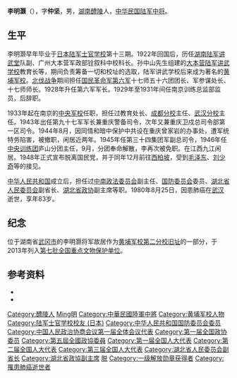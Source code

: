 {{Infobox Officeholder
|姓名=李明灝
|圖像=File:李明灝.jpg
|圖像大小=200px
|圖像說明=  
| 字       = 
| 號       = 
| 別名     = 
| 出生名   = 
| 出生日期 = 
| 出生地點 = 
| 逝世日期 = 
| 逝世地點 = 
| 死因     = 
| 墓地     = 
| 墓地座標 = 
| 籍貫     = 
| 國籍     = 
| 公民權   = 
| 政黨     = 
| 其他政黨 = 
| 身高     = 
| 配偶     = 
| 伴侶     = 
| 兒女     = 
| 父母     = 
| 親屬     = 
| 居住地   = 
| 學歷     = 
| 母校     = 
| 職業     = 
| 專業     = 
| 知名原因 = 
| 著作     = 
| 宗教信仰 = 
| 獲獎     = 
| 簽名     = 
| 腳註     = 
}}
'''李明灏'''（{{bd|1897年|9月19日|1980年|8月25日|catId=Li李}}），字'''仲坚'''，男，[[湖南|湖南]][[醴陵|醴陵]]人，[[中华民国陆军|中华民国陆军]][[中华民国中将|中将]]。

== 生平 ==
李明灏早年毕业于[[日本陆军士官学校|日本陆军士官学校]]第十三期。1922年回国后，历任[[湖南陆军讲武堂|湖南陆军讲武堂]]队副、广州大本营军政部铨叙科中校科长。孙中山先生组建的[[大本营陆军讲武学校|大本营陆军讲武学校]]教育长等，期间负责筹备一切和校址的选取，陆军讲武学校后来成为著名的[[黄埔军校|黄埔军校]]。[[北伐战争|北伐战争]]期间担任[[国民革命军第六军|国民革命军第六军]]十七师五十六团团长、军参谋处长、十七师师长。1928年升任第六军军长。1929年至1931年间任南京训练总监部监员，后辞职。

1933年起在南京的[[中央军校|中央军校]]任职，担任过教育处长、[[黄埔军校成都分校|成都分校]]主任、[[黄埔军校武汉分校|武汉分校]]主任。1943年出任第九十七军军长兼重庆警备司令，次年又兼重庆卫戍总司令部第一区司令。1944年8月，因同情和暗中保护中共设在重庆曾家岩的办事处，遭军统特务陷害，被撤职，闲居近两年。1945年任第三十四集团军副总司令，1946年任[[中央训练团|中央训练团]]庐山分团主任，9月，分团奉命解散，李再次被免职。在江西九江闲居。1948年正式宣布脱离国民党，并于同年12月前往[[西柏坡|西柏坡]]，受到[[毛泽东|毛泽东]]、[[刘少奇|刘少奇]]等的接见。

[[中华人民共和国|中华人民共和国]]成立后，担任过[[中南政法委员会|中南政法委员会]]副主任、[[中华人民共和国国防委员会|国防委员会]]委员、[[湖北省人民委员会|湖北省人民委员会]]副省长、[[湖北省政协|湖北省政协]]副主席等职。1980年8月25日，因患肺癌在[[武汉|武汉]]逝世，享年83岁。

== 纪念 ==
位于湖南省[[武冈市|武冈市]]的李明灏将军故居作为[[黄埔军校第二分校旧址|黄埔军校第二分校旧址]]的一部分，于2013年列入[[第七批全国重点文物保护单位|第七批全国重点文物保护单位]]。

== 参考资料 ==
{{ReflistH}}
* {{cite web|url=http://www.4yjd.cn/sideshow.asp?id=715|title=李明灏|publisher=第四野战军第一门户|access-date=2011-09-24|archive-date=2020-06-05|archive-url=https://web.archive.org/web/20200605001900/http://www.4yjd.cn/sideshow.asp?id=715|dead-url=no}}
* {{cite web|url=http://data.book.hexun.com/chapter-1765-4-20.shtml|title=李明灏：毛泽东的超级特工|publisher=和讯读书}}{{Dead link|date=2019年11月 |bot=InternetArchiveBot |fix-attempted=yes }}
{{ReflistF}}

{{Authority control}}
{{DEFAULTSORT:Li李}}
[[Category:醴陵人|Category:醴陵人]]
[[Category:李姓|Ming明]]
[[Category:中華民國陸軍中將|Category:中華民國陸軍中將]]
[[Category:黄埔军校人物|Category:黄埔军校人物]]
[[Category:陆军士官学校校友_(日本)|Category:陆军士官学校校友 (日本)]]
[[Category:中华人民共和国国防委员会委员|Category:中华人民共和国国防委员会委员]]
[[Category:中国人民政治协商会议第一届全体会议代表|Category:中国人民政治协商会议第一届全体会议代表]]
[[Category:第一届全国政协委员|Category:第一届全国政协委员]]
[[Category:第五屆全國政協委員|Category:第五屆全國政協委員]]
[[Category:第一届全国人大代表|Category:第一届全国人大代表]]
[[Category:第二届全国人大代表|Category:第二届全国人大代表]]
[[Category:第三届全国人大代表|Category:第三届全国人大代表]]
[[Category:湖北省人民委员会副省长|Category:湖北省人民委员会副省长]]
[[Category:湖北省政協副主席|Category:湖北省政協副主席]]
[[Category:前中國國民黨黨員|脱]]
[[Category:一级解放勋章获得者|Category:一级解放勋章获得者]]
[[Category:罹患肺癌逝世者|Category:罹患肺癌逝世者]]